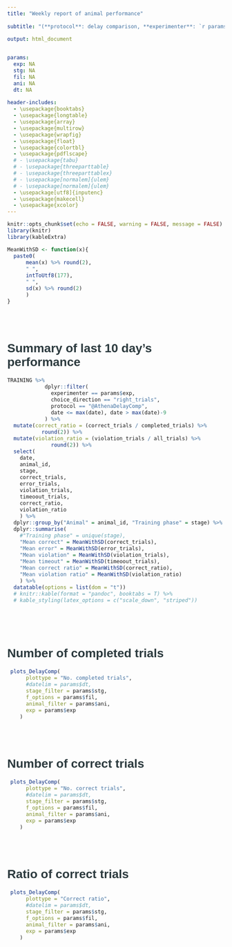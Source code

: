 ```yaml
---
title: "Weekly report of animal performance" 
  
subtitle: "(**protocol**: delay comparison, **experimenter**: `r params$exp`)"
 
output: html_document


params:
  exp: NA
  stg: NA
  fil: NA
  ani: NA
  dt: NA
  
header-includes:
  - \usepackage{booktabs}
  - \usepackage{longtable}
  - \usepackage{array}
  - \usepackage{multirow}
  - \usepackage{wrapfig}
  - \usepackage{float}
  - \usepackage{colortbl}
  - \usepackage{pdflscape}
  # - \usepackage{tabu}
  # - \usepackage{threeparttable}
  # - \usepackage{threeparttablex}
  # - \usepackage[normalem]{ulem}
  # - \usepackage[normalem]{ulem}
  - \usepackage[utf8]{inputenc}
  - \usepackage{makecell}
  - \usepackage{xcolor}
---
```




<style type="text/css">

body{ /* Normal  */
      font-size: 14px;
      font-family: "Arial", Helvetica, sans-serif;
  }
td {  /* Table  */
  font-size: 12px;
}
h1.title {
  font-size: 38px;
  font-family: "Arial", Helvetica, sans-serif;
  color: #4d4e4f;
}
h1 { /* Header 1 */
  font-size: 28px;
  font-family: "Arial", Helvetica, sans-serif;
  color: #2c3a3e;
}
h2 { /* Header 2 */
  font-size: 22px;
  font-family: "Arial", Helvetica, sans-serif;
  color: #2c3a3e;
}
h3 { /* Header 3 */
  font-size: 18px;
  font-family: "Arial", Helvetica, sans-serif;
  color: #2c3a3e;
}
code.r{ /* Code block */
    font-size: 12px;
}
pre { /* Code block - determines code spacing between lines */
    font-size: 14px;
}
</style>







```r
knitr::opts_chunk$set(echo = FALSE, warning = FALSE, message = FALSE)
library(knitr)
library(kableExtra)

MeanWithSD <- function(x){
  paste0(
      mean(x) %>% round(2),
      " ", 
      intToUtf8(177),
      " ",    
      sd(x) %>% round(2)
      )
}


```
<br><br>

# Summary of last 10 day's performance

```r
TRAINING %>%
            dplyr::filter(
              experimenter == params$exp,
              choice_direction == "right_trials",
              protocol == "@AthenaDelayComp",
              date <= max(date), date > max(date)-9
            ) %>%
  mutate(correct_ratio = (correct_trials / completed_trials) %>%
           round(2)) %>%
  mutate(violation_ratio = (violation_trials / all_trials) %>%
              round(2)) %>% 
  select(
    date,
    animal_id,
    stage,
    correct_trials,
    error_trials,
    violation_trials,
    timeoout_trials,
    correct_ratio,
    violation_ratio
    ) %>% 
  dplyr::group_by("Animal" = animal_id, "Training phase" = stage) %>% 
  dplyr::summarise(
    #"Training phase" = unique(stage),
    "Mean correct" = MeanWithSD(correct_trials),
    "Mean error" = MeanWithSD(error_trials),
    "Mean violation" = MeanWithSD(violation_trials),
    "Mean timeout" = MeanWithSD(timeoout_trials),
    "Mean correct ratio" = MeanWithSD(correct_ratio),
    "Mean violation ratio" = MeanWithSD(violation_ratio)
    ) %>% 
  datatable(options = list(dom = "t"))
  # knitr::kable(format = "pandoc", booktabs = T) %>% 
  # kable_styling(latex_options = c("scale_down", "striped"))



```



<br><br>

# Number of completed trials

```r
 plots_DelayComp(
      plottype = "No. completed trials",
      #datelim = params$dt,
      stage_filter = params$stg,
      f_options = params$fil,
      animal_filter = params$ani,
      exp = params$exp
    )
```

<br><br>

# Number of correct trials
```r
 plots_DelayComp(
      plottype = "No. correct trials",
      #datelim = params$dt,
      stage_filter = params$stg,
      f_options = params$fil,
      animal_filter = params$ani,
      exp = params$exp
    )
```

<br><br>

# Ratio of correct trials

```r
 plots_DelayComp(
      plottype = "Correct ratio",
      #datelim = params$dt,
      stage_filter = params$stg,
      f_options = params$fil,
      animal_filter = params$ani,
      exp = params$exp
    )
```
